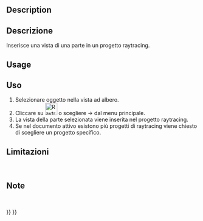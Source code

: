 <languages/>

<div class="mw-translate-fuzzy">
{{Docnav/it|[[Raytracing_Lux/it|Nuovo progetto Luxrender]]|[[Raytracing_ResetCamera/it|Reset camera]]|[[Raytracing_Workbench/it|Raytracing]]|IconL=Raytracing_Lux.png|IconC=Workbench_Raytracing.svg|IconR=Raytracing_ResetCamera.png}}
</div>

<div class="mw-translate-fuzzy">
{{GuiCommand/it|Name=Raytracing InsertPart|Name/it=Inserisci parte|MenuLocation=Raytracing → Inserisci parte‏‎||Workbenches=[[Raytracing_Workbench/it|Raytracing]]|Shortcut=|SeeAlso=}}
</div>

==Description==

<div class="mw-translate-fuzzy">
==Descrizione==
Inserisce una vista di una parte in un progetto raytracing.
</div>

==Usage==

<div class="mw-translate-fuzzy">
==Uso==
#Selezionare oggetto nella vista ad albero.
#Cliccare su [[Image:Raytracing_InsertPart.png|32px]] o scegliere {{KEY| Raytracing}}  →  {{KEY|[[Image:Raytracing_InsertPart.png|32px]] Inserisci parte}} dal menu principale.
#La vista della parte selezionata viene inserita nel progetto raytracing.
#Se nel documento attivo esistono più progetti di raytracing viene chiesto di scegliere un progetto specifico.
</div>

<span id="Limitations"></span>
<div class="mw-translate-fuzzy">
==Limitazioni==
<br />
</div>


<span id="Notes"></span>
<div class="mw-translate-fuzzy">
==Note==
<br />
</div>


<div class="mw-translate-fuzzy">
{{Docnav/it|[[Raytracing_Lux/it|Nuovo progetto Luxrender]]|[[Raytracing_ResetCamera/it|Reset camera]]|[[Raytracing_Workbench/it|Raytracing]]|IconL=Raytracing_Lux.png|IconC=Workbench_Raytracing.svg|IconR=Raytracing_ResetCamera.png}}
</div>

{{Raytracing_Tools_navi{{#translation:}}}}
{{Userdocnavi{{#translation:}}}}